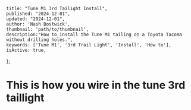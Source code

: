     title: "Tune M1 3rd Tailight Install",
    published: "2024-12-01",
    updated: "2024-12-01",
    author: 'Nash Bostwick',
    thumbnail: 'path/to/thumbnail',
    description:"How to install the Tune M1 tailing on a Toyota Tacoma without drilling holes.",
    keywords: ['Tune M1', '3rd Trail Light', 'Install', 'How to'],
    isActive: true,
};


<MdxLayout>
    <h1>This is how you wire in the tune 3rd taillight</h1>
</MdxLayout>
